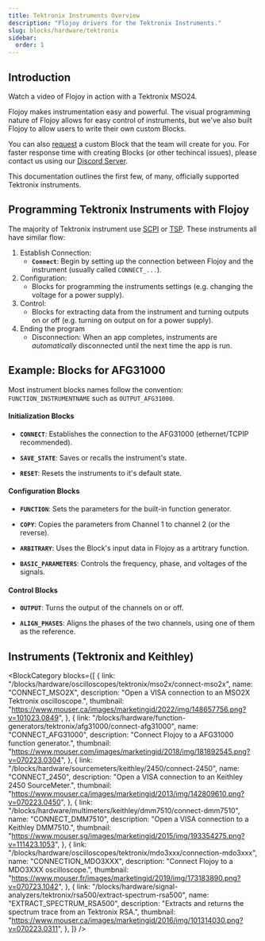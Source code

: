```yaml
---
title: Tektronix Instruments Overview
description: "Flojoy drivers for the Tektronix Instruments."
slug: blocks/hardware/tektronix
sidebar:
  order: 1
---
```


## Introduction

Watch a video of Flojoy in action with a Tektronix MSO24.


<div className="not-content">
  <YouTube id="y-8hK6zIYwI" />
</div>

Flojoy makes instrumentation easy and powerful. The visual programming nature of Flojoy allows for easy control of instruments, but we've also built Flojoy to allow users to write their own custom Blocks.

You can also [request](https://toqo276pj36.typeform.com/to/F5rSHVu1) a custom Block that the team will create for you. For faster response time with creating Blocks (or other techincal issues), please contact us using our [Discord Server](https://discord.gg/dPCrKxZR).

This documentation outlines the first few, of many, officially supported Tektronix instruments.

## Programming Tektronix Instruments with Flojoy

The majority of Tektronix instrument use [SCPI](https://en.wikipedia.org/wiki/Standard_Commands_for_Programmable_Instruments) or [TSP](https://download.tek.com/document/1KW-61540-0_Script_with_TSP_Application_Note_031121.pdf). These instruments all have similar flow:

1. Establish Connection:
   - **`Connect`**: Begin by setting up the connection between Flojoy and the instrument (usually called `CONNECT_...`).
2. Configuration:
   - Blocks for programming the instruments settings (e.g. changing the voltage for a power supply).
3. Control:
   - Blocks for extracting data from the instrument and turning outputs on or off (e.g. turning on output on for a power supply).
4. Ending the program
   - Disconnection: When an app completes, instruments are _automatically_ disconnected until the next time the app is run.

## Example: Blocks for AFG31000

Most instrument blocks names follow the convention: `FUNCTION_INSTRUMENTNAME` such as `OUTPUT_AFG31000`.

#### Initialization Blocks

- **`CONNECT`**: Establishes the connection to the AFG31000 (ethernet/TCPIP recommended).

- **`SAVE_STATE`**: Saves or recalls the instrument's state.

- **`RESET`**: Resets the instruments to it's default state.

#### Configuration Blocks

- **`FUNCTION`**: Sets the parameters for the built-in function generator.

- **`COPY`**: Copies the parameters from Channel 1 to channel 2 (or the reverse).

- **`ARBITRARY`**: Uses the Block's input data in Flojoy as a artitrary function.

- **`BASIC_PARAMETERS`**: Controls the frequency, phase, and voltages of the signals.

#### Control Blocks

- **`OUTPUT`**: Turns the output of the channels on or off.

- **`ALIGN_PHASES`**: Aligns the phases of the two channels, using one of them as the reference.

## Instruments (Tektronix and Keithley)


<BlockCategory
  blocks={[
    {
      link: "/blocks/hardware/oscilloscopes/tektronix/mso2x/connect-mso2x",
      name: "CONNECT_MSO2X",
      description: "Open a VISA connection to an MSO2X Tektronix oscilloscope.",
      thumbnail:
        "https://www.mouser.ca/images/marketingid/2022/img/148657756.png?v=101023.0849",
    },
    {
      link: "/blocks/hardware/function-generators/tektronix/afg31000/connect-afg31000",
      name: "CONNECT_AFG31000",
      description: "Connect Flojoy to a AFG31000 function generator.",
      thumbnail:
        "https://www.mouser.com/images/marketingid/2018/img/181892545.png?v=070223.0304",
    },
    {
      link: "/blocks/hardware/sourcemeters/keithley/2450/connect-2450",
      name: "CONNECT_2450",
      description: "Open a VISA connection to an Keithley 2450 SourceMeter.",
      thumbnail:
        "https://www.mouser.ca/images/marketingid/2013/img/142809610.png?v=070223.0450",
    },
    {
      link: "/blocks/hardware/multimeters/keithley/dmm7510/connect-dmm7510",
      name: "CONNECT_DMM7510",
      description: "Open a VISA connection to a Keithley DMM7510.",
      thumbnail:
        "https://www.mouser.sg/images/marketingid/2015/img/193354275.png?v=111423.1053",
    },
    {
      link: "/blocks/hardware/oscilloscopes/tektronix/mdo3xxx/connection-mdo3xxx",
      name: "CONNECTION_MDO3XXX",
      description: "Connect Flojoy to a MDO3XXX oscilloscope.",
      thumbnail:
        "https://www.mouser.fr/images/marketingid/2019/img/173183890.png?v=070723.1042",
    },
    {
      link: "/blocks/hardware/signal-analyzers/tektronix/rsa500/extract-spectrum-rsa500",
      name: "EXTRACT_SPECTRUM_RSA500",
      description:
        "Extracts and returns the spectrum trace from an Tektronix RSA.",
      thumbnail:
        "https://www.mouser.ca/images/marketingid/2016/img/101314030.png?v=070223.0311",
    },
  ]}
/>
